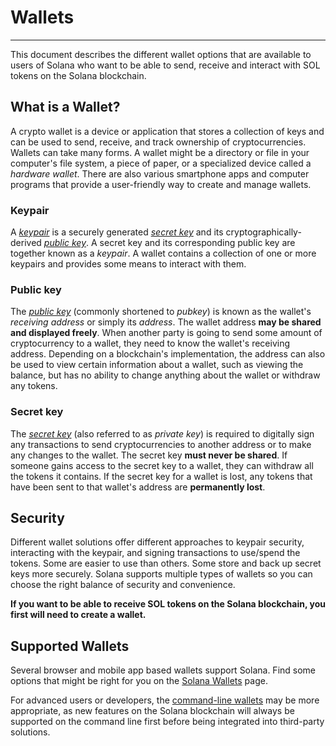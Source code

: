 # Wallets

---

This document describes the different wallet options that are available to users
of Solana who want to be able to send, receive and interact with SOL tokens on
the Solana blockchain.

## What is a Wallet?

A crypto wallet is a device or application that stores a collection of keys and
can be used to send, receive, and track ownership of cryptocurrencies. Wallets
can take many forms. A wallet might be a directory or file in your computer's
file system, a piece of paper, or a specialized device called a _hardware
wallet_. There are also various smartphone apps and computer programs that
provide a user-friendly way to create and manage wallets.

### Keypair

A [_keypair_](/docs/terminology#keypair) is a securely generated
[_secret key_](#secret-key) and its cryptographically-derived
[_public key_](#public-key). A secret key and its corresponding public key are
together known as a _keypair_. A wallet contains a collection of one or more
keypairs and provides some means to interact with them.

### Public key

The [_public key_](/docs/terminology#public-key-pubkey) (commonly shortened
to _pubkey_) is known as the wallet's _receiving address_ or simply its
_address_. The wallet address **may be shared and displayed freely**. When
another party is going to send some amount of cryptocurrency to a wallet, they
need to know the wallet's receiving address. Depending on a blockchain's
implementation, the address can also be used to view certain information about a
wallet, such as viewing the balance, but has no ability to change anything about
the wallet or withdraw any tokens.

### Secret key

The [_secret key_](/docs/terminology#private-key) (also referred to as
_private key_) is required to digitally sign any transactions to send
cryptocurrencies to another address or to make any changes to the wallet. The
secret key **must never be shared**. If someone gains access to the secret key
to a wallet, they can withdraw all the tokens it contains. If the secret key for
a wallet is lost, any tokens that have been sent to that wallet's address are
**permanently lost**.

## Security

Different wallet solutions offer different approaches to keypair security,
interacting with the keypair, and signing transactions to use/spend the tokens.
Some are easier to use than others. Some store and back up secret keys more
securely. Solana supports multiple types of wallets so you can choose the right
balance of security and convenience.

**If you want to be able to receive SOL tokens on the Solana blockchain, you
first will need to create a wallet.**

## Supported Wallets

Several browser and mobile app based wallets support Solana. Find some options
that might be right for you on the [Solana Wallets](/wallets)
page.

For advanced users or developers, the
[command-line wallets](https://docs.anza.xyz/cli/wallets) may be more
appropriate, as new features on the Solana blockchain will always be supported
on the command line first before being integrated into third-party solutions.

